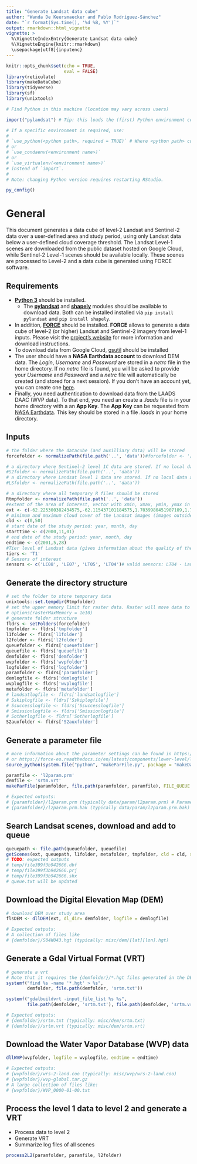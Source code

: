 ```yaml
---
title: "Generate Landsat data cube"
author: "Wanda De Keersmaecker and Pablo Rodríguez-Sánchez"
date: "`r format(Sys.time(), '%d %B, %Y')`"
output: rmarkdown::html_vignette
vignette: >
  %\VignetteIndexEntry{Generate Landsat data cube}
  %\VignetteEngine{knitr::rmarkdown}
  \usepackage[utf8]{inputenc}
---
```


```r
knitr::opts_chunk$set(echo = TRUE, 
                      eval = FALSE)
library(reticulate)
library(makeDataCube)
library(tidyverse)
library(sf)
library(unixtools)
```

```r
# Find Python in this machine (location may vary across users)

import("pylandsat") # Tip: this loads the (first) Python environment containing pylandsat (installed via `pip install pylandsat`). 

# If a specific environment is required, use: 
#
# `use_python(<python path>, required = TRUE)` # Where <python path> could be, for instance, "anaconda3/bin/python"
# or
# `use_condaenv(<environment name>)`
# or
# `use_virtualenv(<environment name>)`
# instead of `import`.
#
# Note: changing Python version requires restarting RStudio.

py_config()
```

# General
This document generates a data cube of level-2 Landsat and Sentinel-2 data over a user-defined area and study period, using only Landsat data below a user-defined cloud coverage threshold. The Landsat Level-1 scenes are downloaded from the public dataset hosted on Google Cloud, while Sentinel-2 Level-1 scenes should be available locally. These scenes are processed to Level-2 and a data cube is generated using FORCE software.

## Requirements
- [**Python 3**](https://www.python.org/downloads/) should be installed.
  - The [**pylandsat**](https://pypi.org/project/pylandsat/) and [**shapely**](https://pypi.org/project/Shapely/) modules should be available to download data. Both can be installed installed via `pip install pylandsat` and `pip install shapely`.
- In addition, [**FORCE**](https://github.com/davidfrantz/force) should be installed. **FORCE** allows to generate a data cube of level-2 (or higher) Landsat and Sentinel-2 imagery from level-1 inputs. Please visit the [project's website](https://github.com/davidfrantz/force) for more information and download instructions. 
- To download data from Google Cloud, [gsutil](https://cloud.google.com/storage/docs/gsutil_install#deb) should be installed
- The user should have a **NASA Earthdata account** to download DEM data. The _Login_, _Username_ and _Password_ are stored in a _netrc_ file in the home directory. If no _netrc_ file is found, you will be asked to provide your _Username_ and _Password_ and a _netrc_ file will automatically be created (and stored for a next session). If you don't have an account yet, you can create one [here](https://urs.earthdata.nasa.gov).
- Finally, you need authentication to download data from the LAADS DAAC (WVP data). To that end, you need an create a _.laads_ file is in your home directory with a an **App Key**. The **App Key** can be requested from [NASA Earthdata](https://ladsweb.modaps.eosdis.nasa.gov/tools-and-services/data-download-scripts/#requesting). This key should be stored in a file _.laads_ in your home directory.

## Inputs

```r
# the folder where the datacube (and auxilliary data) will be stored
forcefolder <- normalizePath(file.path('..', 'data'))#forcefolder <- '/home/wanda/Documents/data/force'

# a directory where Sentinel-2 level 1C data are stored. If no local data are available, leave this field open. In that case, data will be downloaded from Google Cloud Storage
#S2folder <- normalizePath(file.path('..', 'data'))
# a directory where Landsat level 1 data are stored. If no local data are available, provide an empty string. In that case, data will be downloaded from Google Cloud Storage
#LSfolder <- normalizePath(file.path('..', 'data'))

# a directory where all temporary R files should be stored
Rtmpfolder <- normalizePath(file.path('..', 'data'))
#extent of the area of interest, vector with xmin, xmax, ymin, ymax in degrees
ext <- c(-62.225300382434575,-62.115437101184575,1.7039980451907109,1.7973382355954262) #c(-43.38238361637443,-43.27938679020256,-4.555765244985907,-4.451717415449725)
# minimum and maximum cloud cover of the Landsat images (images outside this cloud cover range will not be downloaded)
cld <- c(0,50)
# start date of the study period: year, month, day
starttime <- c(2000,11,01)
# end date of the study period: year, month, day
endtime <- c(2001,5,28)
#Tier level of Landsat data (gives information about the quality of the data)
tiers <- 'T1'
# Sensors of interest
sensors <- c('LC08', 'LE07', 'LT05', 'LT04')# valid sensors: LT04 - Landsat 4 TM, LT05 - Landsat 5 TM, LE07 - Landsat 7 ETM+, LC08 - Landsat 8 OLI, S2A - Sentinel-2A MSI, S2B - Sentinel-2B MSI

```

## Generate the directory structure

```r
# set the folder to store temporary data
unixtools::set.tempdir(Rtmpfolder)
# set the upper memory limit for raster data. Raster will move data to disk if it exceeds the upper limit (defaults to 100MB). 
# options(rasterMaxMemory = 1e10)
# generate folder structure
fldrs <- setFolders(forcefolder)
tmpfolder <- fldrs['tmpfolder']
l1folder <- fldrs['l1folder']
l2folder <- fldrs['l2folder']
queuefolder <- fldrs['queuefolder']
queuefile <- fldrs['queuefile']
demfolder <- fldrs['demfolder']
wvpfolder <- fldrs['wvpfolder']
logfolder <- fldrs['logfolder']
paramfolder <- fldrs['paramfolder']
demlogfile <- fldrs['demlogfile']
wvplogfile <- fldrs['wvplogfile']
metafolder <- fldrs['metafolder']
# landsatlogfile <- fldrs['landsatlogfile']
# Sskiplogfile <- fldrs['Sskiplogfile']
# Ssuccesslogfile <- fldrs['Ssuccesslogfile']
# Smissionlogfile <- fldrs['Smissionlogfile']
# Sotherlogfile <- fldrs['Sotherlogfile']
S2auxfolder <- fldrs['S2auxfolder']
```

## Generate a parameter file

```r
# more information about the parameter settings can be found in https://davidfrantz.github.io/tutorials/force-ard/l2-ard/
# or https://force-eo.readthedocs.io/en/latest/components/lower-level/level2/param.html
source_python(system.file("python", "makeParFile.py", package = "makeDataCube"))

paramfile <- 'l2param.prm'
demfile <- 'srtm.vrt'
makeParFile(paramfolder, file.path(paramfolder, paramfile), FILE_QUEUE = file.path(queuefolder, queuefile), DIR_LEVEL2 = l2folder, DIR_LOG = logfolder, DIR_TEMP = tmpfolder, FILE_DEM = file.path(demfolder, demfile), ORIGIN_LON = '-90', ORIGIN_LAT = '60', RESAMPLING = 'NN', DIR_WVPLUT = wvpfolder, RES_MERGE = 'REGRESSION',  NPROC = '1', NTHREAD = '1', DELAY = '10', OUTPUT_DST = 'TRUE',  OUTPUT_VZN = 'TRUE', OUTPUT_HOT = 'TRUE', OUTPUT_OVV = 'TRUE', DEM_NODATA= '-32768',TILE_SIZE = '3000',BLOCK_SIZE = '300')

# Expected outputs:
# {paramfolder}/l2param.prm (typically data/param/l2param.prm) # Parameter file
# {paramfolder}/l2param.prm.bak (typically data/param/l2param.prm.bak) # Parameter file backup
```
 
## Search Landsat scenes, download and add to queue

```r
queuepath <- file.path(queuefolder, queuefile)
getScenes(ext, queuepath, l1folder, metafolder, tmpfolder, cld = cld, starttime = starttime, endtime = endtime, tiers = tiers, sensors = sensors)
# TODO: expected outputs
# temp/file399f3b942666.dbf
# temp/file399f3b942666.prj
# temp/file399f3b942666.shx
# queue.txt will be updated
```

<!-- # Add Sentinel-2 data to queue  -->
<!-- ```{r Sentinel} -->
<!-- # addSen2queue(S2auxfolder, ext, S2folder, starttime, endtime, queuefolder, queuefile, l1folder) -->
<!-- ``` -->

## Download the Digital Elevation Map (DEM)

```r
# download DEM over study area
flsDEM <- dllDEM(ext, dl_dir= demfolder, logfile = demlogfile)

# Expected outputs:
# A collection of files like
# {demfolder}/S04W043.hgt (typically: misc/dem/[lat][lon].hgt)
```

## Generate a Gdal Virtual Format (VRT)

```r
# generate a vrt
# Note that it requires the {demfolder}/*.hgt files generated in the DEM chunk
systemf("find %s -name '*.hgt' > %s", 
        demfolder, file.path(demfolder, 'srtm.txt'))

systemf("gdalbuildvrt -input_file_list %s %s", 
        file.path(demfolder, 'srtm.txt'), file.path(demfolder, 'srtm.vrt'))

# Expected outputs:
# {demfolder}/srtm.txt (typically: misc/dem/srtm.txt)
# {demfolder}/srtm.vrt (typically: misc/dem/srtm.vrt)
```

## Download the Water Vapor Database (WVP) data
```r
dllWVP(wvpfolder, logfile = wvplogfile, endtime = endtime)

# Expected outputs:
# {wvpfolder}/wrs-2-land.coo (typically: misc/wvp/wrs-2-land.coo)
# {wvpfolder}/wvp-global.tar.gz
# A large collection of files like:
# {wvpfolder}/WVP_0000-01-00.txt
```

## Process the level 1 data to level 2 and generate a VRT

- Process data to level 2
- Generate VRT
- Summarize log files of all scenes

```r
process2L2(paramfolder, paramfile, l2folder)
```

